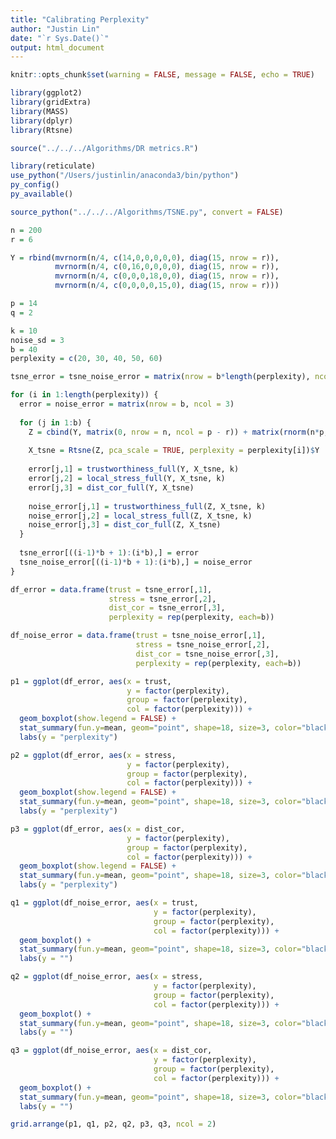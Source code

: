 ```yaml
---
title: "Calibrating Perplexity"
author: "Justin Lin"
date: "`r Sys.Date()`"
output: html_document
---
```


```r
knitr::opts_chunk$set(warning = FALSE, message = FALSE, echo = TRUE)

library(ggplot2)
library(gridExtra)
library(MASS)
library(dplyr)
library(Rtsne)

source("../../../Algorithms/DR metrics.R")
```

```r
library(reticulate)
use_python("/Users/justinlin/anaconda3/bin/python")
py_config()
py_available()

source_python("../../../Algorithms/TSNE.py", convert = FALSE)
```

```r
n = 200
r = 6

Y = rbind(mvrnorm(n/4, c(14,0,0,0,0,0), diag(15, nrow = r)),
          mvrnorm(n/4, c(0,16,0,0,0,0), diag(15, nrow = r)),
          mvrnorm(n/4, c(0,0,0,18,0,0), diag(15, nrow = r)),
          mvrnorm(n/4, c(0,0,0,0,15,0), diag(15, nrow = r)))
```

```r
p = 14
q = 2

k = 10
noise_sd = 3
b = 40
perplexity = c(20, 30, 40, 50, 60)

tsne_error = tsne_noise_error = matrix(nrow = b*length(perplexity), ncol = 3)

for (i in 1:length(perplexity)) {
  error = noise_error = matrix(nrow = b, ncol = 3)
  
  for (j in 1:b) {
    Z = cbind(Y, matrix(0, nrow = n, ncol = p - r)) + matrix(rnorm(n*p, sd = noise_sd), nrow = n, ncol = p)
    
    X_tsne = Rtsne(Z, pca_scale = TRUE, perplexity = perplexity[i])$Y
    
    error[j,1] = trustworthiness_full(Y, X_tsne, k)
    error[j,2] = local_stress_full(Y, X_tsne, k)
    error[j,3] = dist_cor_full(Y, X_tsne)
    
    noise_error[j,1] = trustworthiness_full(Z, X_tsne, k)
    noise_error[j,2] = local_stress_full(Z, X_tsne, k)
    noise_error[j,3] = dist_cor_full(Z, X_tsne)
  }
  
  tsne_error[((i-1)*b + 1):(i*b),] = error
  tsne_noise_error[((i-1)*b + 1):(i*b),] = noise_error
}
```

```r
df_error = data.frame(trust = tsne_error[,1],
                      stress = tsne_error[,2],
                      dist_cor = tsne_error[,3],
                      perplexity = rep(perplexity, each=b))

df_noise_error = data.frame(trust = tsne_noise_error[,1],
                            stress = tsne_noise_error[,2],
                            dist_cor = tsne_noise_error[,3],
                            perplexity = rep(perplexity, each=b))
```

```r
p1 = ggplot(df_error, aes(x = trust, 
                          y = factor(perplexity), 
                          group = factor(perplexity), 
                          col = factor(perplexity))) + 
  geom_boxplot(show.legend = FALSE) + 
  stat_summary(fun.y=mean, geom="point", shape=18, size=3, color="black", fill="black") +
  labs(y = "perplexity")

p2 = ggplot(df_error, aes(x = stress, 
                          y = factor(perplexity), 
                          group = factor(perplexity), 
                          col = factor(perplexity))) + 
  geom_boxplot(show.legend = FALSE) + 
  stat_summary(fun.y=mean, geom="point", shape=18, size=3, color="black", fill="black") +
  labs(y = "perplexity")

p3 = ggplot(df_error, aes(x = dist_cor, 
                          y = factor(perplexity), 
                          group = factor(perplexity), 
                          col = factor(perplexity))) + 
  geom_boxplot(show.legend = FALSE) + 
  stat_summary(fun.y=mean, geom="point", shape=18, size=3, color="black", fill="black") +
  labs(y = "perplexity")

q1 = ggplot(df_noise_error, aes(x = trust, 
                                y = factor(perplexity), 
                                group = factor(perplexity), 
                                col = factor(perplexity))) + 
  geom_boxplot() + 
  stat_summary(fun.y=mean, geom="point", shape=18, size=3, color="black", fill="black") +
  labs(y = "")

q2 = ggplot(df_noise_error, aes(x = stress, 
                                y = factor(perplexity), 
                                group = factor(perplexity), 
                                col = factor(perplexity))) + 
  geom_boxplot() + 
  stat_summary(fun.y=mean, geom="point", shape=18, size=3, color="black", fill="black") +
  labs(y = "")

q3 = ggplot(df_noise_error, aes(x = dist_cor, 
                                y = factor(perplexity), 
                                group = factor(perplexity), 
                                col = factor(perplexity))) + 
  geom_boxplot() + 
  stat_summary(fun.y=mean, geom="point", shape=18, size=3, color="black", fill="black") +
  labs(y = "")

grid.arrange(p1, q1, p2, q2, p3, q3, ncol = 2)
```
